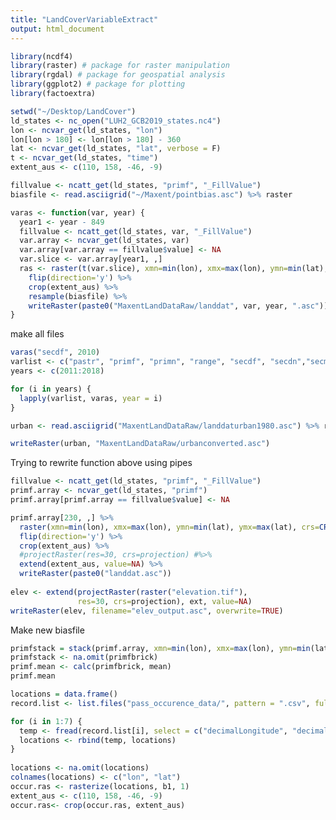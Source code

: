 ```yaml
---
title: "LandCoverVariableExtract"
output: html_document
---
```


```r
library(ncdf4)
library(raster) # package for raster manipulation
library(rgdal) # package for geospatial analysis
library(ggplot2) # package for plotting
library(factoextra)

```

```r
setwd("~/Desktop/LandCover")
ld_states <- nc_open("LUH2_GCB2019_states.nc4")
lon <- ncvar_get(ld_states, "lon")
lon[lon > 180] <- lon[lon > 180] - 360
lat <- ncvar_get(ld_states, "lat", verbose = F)
t <- ncvar_get(ld_states, "time")
extent_aus <- c(110, 158, -46, -9)

```

```r
fillvalue <- ncatt_get(ld_states, "primf", "_FillValue")
biasfile <- read.asciigrid("~/Maxent/pointbias.asc") %>% raster

varas <- function(var, year) {
  year1 <- year - 849
  fillvalue <- ncatt_get(ld_states, var, "_FillValue")
  var.array <- ncvar_get(ld_states, var) 
  var.array[var.array == fillvalue$value] <- NA
  var.slice <- var.array[year1, ,]
  ras <- raster(t(var.slice), xmn=min(lon), xmx=max(lon), ymn=min(lat), ymx=max(lat), crs=CRS("+proj=longlat +ellps=WGS84 +datum=WGS84 +no_defs+ towgs84=0,0,0")) %>%
    flip(direction='y') %>%
    crop(extent_aus) %>%
    resample(biasfile) %>%
    writeRaster(paste0("MaxentLandDataRaw/landdat", var, year, ".asc"))
}
```
make all files
```r
varas("secdf", 2010)
varlist <- c("pastr", "primf", "primn", "range", "secdf", "secdn","secma", "secmb", "urban")
years <- c(2011:2018)

for (i in years) {
  lapply(varlist, varas, year = i)
}

urban <- read.asciigrid("MaxentLandDataRaw/landdaturban1980.asc") %>% raster %>% resample(biasfile)

writeRaster(urban, "MaxentLandDataRaw/urbanconverted.asc")

```

Trying to rewrite function above using pipes
```r

fillvalue <- ncatt_get(ld_states, "primf", "_FillValue")
primf.array <- ncvar_get(ld_states, "primf")
primf.array[primf.array == fillvalue$value] <- NA

primf.array[230, ,] %>%
  raster(xmn=min(lon), xmx=max(lon), ymn=min(lat), ymx=max(lat), crs=CRS("+proj=longlat +ellps=WGS84 +datum=WGS84 +no_defs+ towgs84=0,0,0")) %>%
  flip(direction='y') %>%
  crop(extent_aus) %>%
  #projectRaster(res=30, crs=projection) #%>%
  extend(extent_aus, value=NA) %>%
  writeRaster(paste0("landdat.asc"))
  
elev <- extend(projectRaster(raster("elevation.tif"), 
               res=30, crs=projection), ext, value=NA)
writeRaster(elev, filename="elev_output.asc", overwrite=TRUE)
```

Make new biasfile
```r

primfstack = stack(primf.array, xmn=min(lon), xmx=max(lon), ymn=min(lat), ymx=max(lat), crs=CRS("+proj=longlat +ellps=WGS84 +datum=WGS84 +no_defs+ towgs84=0,0,0"))
primfstack <- na.omit(primfbrick)
primf.mean <- calc(primfbrick, mean)
primf.mean

locations = data.frame()
record.list <- list.files("pass_occurence_data/", pattern = ".csv", full.names = T)

for (i in 1:7) {
  temp <- fread(record.list[i], select = c("decimalLongitude", "decimalLatitude"))
  locations <- rbind(temp, locations)
}
  
locations <- na.omit(locations)
colnames(locations) <- c("lon", "lat")
occur.ras <- rasterize(locations, b1, 1)
extent_aus <- c(110, 158, -46, -9)
occur.ras<- crop(occur.ras, extent_aus)
```

